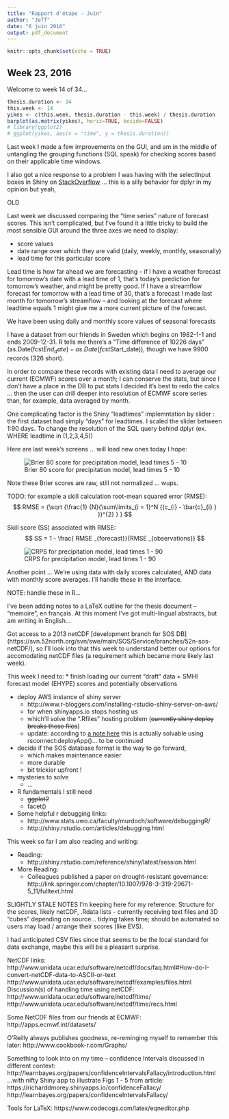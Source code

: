 ```yaml
---
title: "Rapport d'étape - Juin"
author: "Jeff"
date: "6 juin 2016"
output: pdf_document
---
```


```r
knitr::opts_chunk$set(echo = TRUE)
```


## Week 23, 2016
Welcome to week 14 of 34...

```r
thesis.duration <- 34
this.week <- 14
yikes <- c(this.week, thesis.duration - this.week) / thesis.duration
barplot(as.matrix(yikes), horiz=TRUE, beside=FALSE)
# library(ggplot2)
# ggplot(yikes, aes(x = "time", y = thesis.duration))

```

Last week I made a few improvements on the GUI, and am in the middle of untangling the grouping functions (SQL speak) for checking scores based on their applicable time windows.

I also got a nice response to a problem I was having with the selectInput boxes in Shiny on [StackOverflow](http://stackoverflow.com/questions/37591084/multiple-selectinput-values-create-unexpected-dplyr-postgres-behavior) ... this is a silly behavior for dplyr in my opinion but yeah, 






OLD

Last week we discussed comparing the "time series" nature of forecast scores. This isn't complicated, but I've found it a little tricky to build the most sensible GUI around the three axes we need to display:

 - score values
 - date range over which they are valid (daily, weekly, monthly, seasonally)
 - lead time for this particular score
 
Lead time is how far ahead we are forecasting -- if I have a weather forecast for tomorrow's date with a lead time of 1, that's today's prediction for tomorrow's weather, and might be pretty good. If I have a streamflow forecast for tomorrow with a lead time of 30, that's a forecast I made last month for tomorrow's streamflow -- and looking at the forecast where leadtime equals 1 might give me a more current picture of the forecast.

We have been using daily and monthly score values of seasonal forecasts 

I have a dataset from our friends in Sweden which begins on 1982-1-1 and ends 2009-12-31. R tells me there's a "Time difference of 10226 days" (as.Date(fcst$End_date) - as.Date(fcst$Start_date)), though we have 9900 records (326 short).

In order to compare these records with existing data I need to average our current (ECMWF) scores over a month; I can conserve the stats, but since I don't have a place in the DB to put stats I decided it's best to redo the calcs ... then the user can drill deeper into resolution of ECMWF score series than, for example, data averaged by month.

One complicating factor is the Shiny "leadtimes" implemntation by slider : the first dataset had simply "days" for leadtimes. I scaled the slider between 1:90 days. To change the resolution of the SQL query behind dplyr (ex. WHERE leadtime in (1,2,3,4,5))


Here are last week's screens ... will load new ones today I hope:

![Brier 80 score for precipitation model, lead times 5 - 10](figures/20160523_brierScrPPT_LT5-10.png)

Note these Brier scores are raw, still not normalized ... wups.

TODO: for example a skill calculation root-mean squared error (RMSE):
$$ RMSE = {\sqrt {\frac{1} {N}{\sum\limits_{i = 1}^N {(c_{i} - \bar{c}_{i} } })^{2} } }   $$

Skill score (SS) associated with RMSE:
$$ SS = 1 - \frac{ RMSE _{forecast}}{RMSE _{observations}} $$

![CRPS for precipitation model, lead times 1 - 90](figures/20160523_crpsScrPPT_LT0-90.png)

Another point ... We're using data with daily scores calculated, AND data with monthly score averages. I'll handle these in the interface.

NOTE: handle these in R...

I've been adding notes to a LaTeX outline for the thesis document -- "memoire", en français. At this moment I've got multi-lingual abstracts, but am writing in English...

Got access to a 2013 netCDF [development branch for SOS DB] (https://svn.52north.org/svn/swe/main/SOS/Service/branches/52n-sos-netCDF/), so I'll look into that this week to understand better our options for accomodating netCDF files (a requirement which became more likely last week).

This week I need to: 
* finish loading our current "draft" data
    + SMHI forecast model (EHYPE) scores and potentially observations

* deploy AWS instance of shiny server
    + http://www.r-bloggers.com/installing-rstudio-shiny-server-on-aws/
    + for when shinyapps.io stops hosting us
    + which'll solve the ".Rfiles" hosting problem (~~currently shiny deploy breaks these files~~)
    + update: according to [a note here](https://groups.google.com/forum/#!msg/shinyapps-users/dMjMJlk0cPQ/kB4GiIE7DQAJ) this is actually solvable using rsconnect:deployApp()... to be continued

* decide if the SOS database format is the way to go forward,
    + which makes maintenance easier
    + more durable
    + bit trickier upfront !
* mysteries to solve
    + ...
* R fundamentals I still need
    + ~~ggplot2~~
    + facet()
* Some helpful r debugging links:
    + http://www.stats.uwo.ca/faculty/murdoch/software/debuggingR/
    + http://shiny.rstudio.com/articles/debugging.html

This week so far I am also reading and writing:

* Reading:
    + http://shiny.rstudio.com/reference/shiny/latest/session.html

* More Reading:
    + Colleagues published a paper on drought-resistant governance: 
    http://link.springer.com/chapter/10.1007/978-3-319-29671-5_11/fulltext.html
    

SLIGHTLY STALE NOTES I'm keeping here for my reference:
Structure for the scores, likely netCDF, .Rdata lists - currently receiving text files and 3D "cubes" depending on source... tidying takes time; should be automated so users may load / arrange their scores (like EVS).

I had anticipated CSV files since that seems to be the local standard for data exchange, maybe this will be a pleasant surprise.

NetCDF links:
http://www.unidata.ucar.edu/software/netcdf/docs/faq.html#How-do-I-convert-netCDF-data-to-ASCII-or-text
http://www.unidata.ucar.edu/software/netcdf/examples/files.html
Discussion(s) of handling time using netCDF:
http://www.unidata.ucar.edu/software/netcdf/time/
http://www.unidata.ucar.edu/software/netcdf/time/recs.html

Some NetCDF files from our friends at ECMWF:
http://apps.ecmwf.int/datasets/

O'Reilly always publishes goodness, re-reminging myself to remember this later:
http://www.cookbook-r.com/Graphs/

Something to look into on my time -- confidence Intervals discussed in different context:
http://learnbayes.org/papers/confidenceIntervalsFallacy/introduction.html
...with nifty Shiny app to illustrate Figs 1 - 5 from article:
https://richarddmorey.shinyapps.io/confidenceFallacy/
http://learnbayes.org/papers/confidenceIntervalsFallacy/

Tools for LaTeX:
https://www.codecogs.com/latex/eqneditor.php

